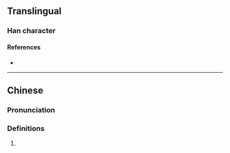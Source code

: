 {{character info/new}}
==Translingual==

===Han character===
{{Han char|rn=9|rad=人|as=13|sn=15|four=|canj=OYED|ids=⿰亻粲}}

====References====
* {{Han ref|kx=0119.231|hdz=10224.101|uh=510F|ud=20751}}

----

==Chinese==
{{zh-forms}}

===Pronunciation===
{{zh-pron
|m=càn
|c=caan3
|mc=
|oc=
|ma=
|cat=
}}

===Definitions===
{{zh-hanzi}}

# {{rfdef|lang=zh}}